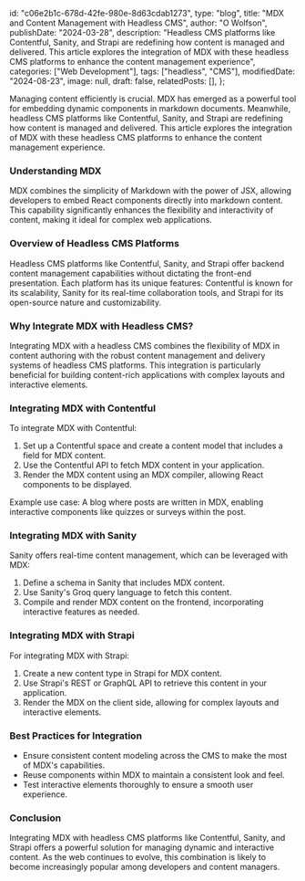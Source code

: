   id: "c06e2b1c-678d-42fe-980e-8d63cdab1273",
  type: "blog",
  title: "MDX and Content Management with Headless CMS",
  author: "O Wolfson",
  publishDate: "2024-03-28",
  description:
    "Headless CMS platforms like Contentful, Sanity, and Strapi are redefining how content is managed and delivered. This article explores the integration of MDX with these headless CMS platforms to enhance the content management experience",
  categories: ["Web Development"],
  tags: ["headless", "CMS"],
  modifiedDate: "2024-08-23",
  image: null,
  draft: false,
  relatedPosts: [],
};

Managing content efficiently is crucial. MDX has emerged as a powerful tool for embedding dynamic components in markdown documents. Meanwhile, headless CMS platforms like Contentful, Sanity, and Strapi are redefining how content is managed and delivered. This article explores the integration of MDX with these headless CMS platforms to enhance the content management experience.

### **Understanding MDX**

MDX combines the simplicity of Markdown with the power of JSX, allowing developers to embed React components directly into markdown content. This capability significantly enhances the flexibility and interactivity of content, making it ideal for complex web applications.

### **Overview of Headless CMS Platforms**

Headless CMS platforms like Contentful, Sanity, and Strapi offer backend content management capabilities without dictating the front-end presentation. Each platform has its unique features: Contentful is known for its scalability, Sanity for its real-time collaboration tools, and Strapi for its open-source nature and customizability.

### **Why Integrate MDX with Headless CMS?**

Integrating MDX with a headless CMS combines the flexibility of MDX in content authoring with the robust content management and delivery systems of headless CMS platforms. This integration is particularly beneficial for building content-rich applications with complex layouts and interactive elements.

### **Integrating MDX with Contentful**

To integrate MDX with Contentful:

1. Set up a Contentful space and create a content model that includes a field for MDX content.
2. Use the Contentful API to fetch MDX content in your application.
3. Render the MDX content using an MDX compiler, allowing React components to be displayed.

Example use case: A blog where posts are written in MDX, enabling interactive components like quizzes or surveys within the post.

### **Integrating MDX with Sanity**

Sanity offers real-time content management, which can be leveraged with MDX:

1. Define a schema in Sanity that includes MDX content.
2. Use Sanity's Groq query language to fetch this content.
3. Compile and render MDX content on the frontend, incorporating interactive features as needed.

### **Integrating MDX with Strapi**

For integrating MDX with Strapi:

1. Create a new content type in Strapi for MDX content.
2. Use Strapi's REST or GraphQL API to retrieve this content in your application.
3. Render the MDX on the client side, allowing for complex layouts and interactive elements.

### **Best Practices for Integration**

- Ensure consistent content modeling across the CMS to make the most of MDX's capabilities.
- Reuse components within MDX to maintain a consistent look and feel.
- Test interactive elements thoroughly to ensure a smooth user experience.

### **Conclusion**

Integrating MDX with headless CMS platforms like Contentful, Sanity, and Strapi offers a powerful solution for managing dynamic and interactive content. As the web continues to evolve, this combination is likely to become increasingly popular among developers and content managers.
